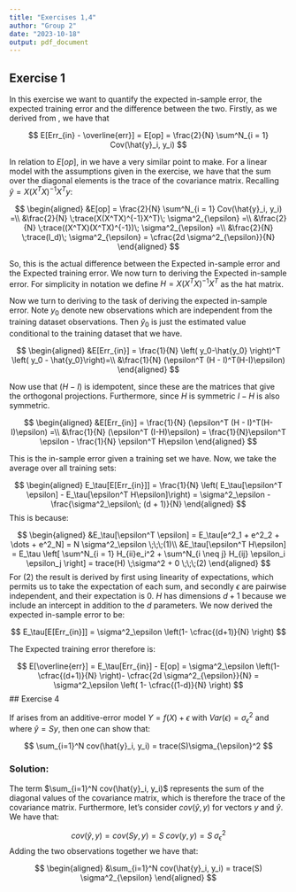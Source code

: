 ```yaml
---
title: "Exercises 1,4"
author: "Group 2"
date: "2023-10-18"
output: pdf_document
---
```



## Exercise 1

In this exercise we want to quantify the expected in-sample error, the expected training error and the difference between the two. Firstly, as we derived from \textbf{exercise 3}, we have that

$$
E[Err_{in} - \overline{err}] = E[op] = \frac{2}{N} \sum^N_{i = 1} Cov(\hat{y}_i, y_i)
$$

In relation to $E[op]$, in \textbf{exercise 4} we have a very similar point to make. For a linear model with the assumptions given in the exercise, we have that the sum over the diagonal elements is the trace of the covariance matrix. Recalling $\hat{y} = X(X^TX)^{-1}X^Ty$:

$$
\begin{aligned}
&E[op] = \frac{2}{N} \sum^N_{i = 1} Cov(\hat{y}_i, y_i) =\\
&\frac{2}{N} \;trace(X(X^TX)^{-1}X^T)\; \sigma^2_{\epsilon} =\\
&\frac{2}{N} \;trace((X^TX)(X^TX)^{-1})\; \sigma^2_{\epsilon} =\\
&\frac{2}{N} \;trace(I_d)\; \sigma^2_{\epsilon} = \cfrac{2d \sigma^2_{\epsilon}}{N}
\end{aligned}
$$

So, this is the actual difference between the Expected in-sample error and the Expected training error. We now turn to deriving the Expected in-sample error. For simplicity in notation we define $H = X(X^TX)^{-1}X^T$ as the hat matrix.

Now we turn to deriving to the task of deriving the expected in-sample error. Note $y_0$ denote new observations which are independent from the training dataset observations. Then $\hat{y}_0$ is just the estimated value conditional to the training dataset that we have.

$$
\begin{aligned}
&E[Err_{in}] = \frac{1}{N} \left( y_0-\hat{y_0} \right)^T \left( y_0 - \hat{y_0}\right)=\\
&\frac{1}{N} (\epsilon^T (H - I)^T(H-I)\epsilon) 
\end{aligned}
$$

Now use that $(H-I)$ is idempotent, since these are the matrices that give the orthogonal projections. Furthermore, since $H$ is symmetric $I-H$ is also symmetric.

$$
\begin{aligned}
&E[Err_{in}] = \frac{1}{N} (\epsilon^T (H - I)^T(H-I)\epsilon) =\\
&\frac{1}{N} (\epsilon^T (I-H)\epsilon) = \frac{1}{N}\epsilon^T \epsilon - \frac{1}{N} \epsilon^T H\epsilon
\end{aligned}
$$

This is the in-sample error given a training set we have. Now, we take the average over all training sets:

$$
\begin{aligned}
E_\tau[E[Err_{in}]] = \frac{1}{N} \left( E_\tau[\epsilon^T \epsilon] - E_\tau[\epsilon^T H\epsilon]\right) = \sigma^2_\epsilon - \frac{\sigma^2_\epsilon\; (d + 1)}{N}
\end{aligned}
$$
This is because:

$$
\begin{aligned}
&E_\tau[\epsilon^T \epsilon] = E_\tau[e^2_1 + e^2_2 + \dots + e^2_N] = N \sigma^2_\epsilon \;\;\;(1)\\
&E_\tau[\epsilon^T H\epsilon] = E_\tau \left[ \sum^N_{i = 1} H_{ii}e_i^2 + \sum^N_{i \neq j} H_{ij} \epsilon_i \epsilon_j  \right] = trace(H) \;\sigma^2 + 0 \;\;\;(2)
\end{aligned}
$$
For $(2)$ the result is derived by first using linearity of expectations, which permits us to take the expectation of each sum, and secondly $\epsilon$ are pairwise independent, and their expectation is 0. $H$ has dimensions $d+1$ because we include an intercept in addition to the $d$ parameters. We now derived the expected in-sample error to be:

$$
E_\tau[E[Err_{in}]] = \sigma^2_\epsilon \left(1- \cfrac{(d+1)}{N} \right)
$$

The Expected training error therefore is:

$$
E[\overline{err}] = E_\tau[Err_{in}] - E[op] = \sigma^2_\epsilon \left(1- \cfrac{(d+1)}{N} \right)- \cfrac{2d \sigma^2_{\epsilon}}{N} = \sigma^2_\epsilon \left(  1- \cfrac{(1-d)}{N} \right)
$$
## Exercise 4

If \textbf{y} arises from an additive-error model $Y = f(X) + \epsilon$ with $Var(\epsilon) = \sigma_\epsilon^2$ and where $\hat{y} = Sy$, then one can show that:

$$
\sum_{i=1}^N cov(\hat{y}_i, y_i) = trace(S)\sigma_{\epsilon}^2
$$

### Solution:

The term $\sum_{i=1}^N cov(\hat{y}_i, y_i)$ represents the sum of the diagonal values of the covariance matrix, which is therefore the trace of the covariance matrix. Furthermore, let's consider $cov(\hat{y}, y)$ for vectors $y$ and $\hat{y}$. We have that:

$$
cov(\hat{y}, y) = cov(Sy, y) = S\; cov(y, y) = S \; \sigma^2_{\epsilon}
$$
Adding the two observations together we have that:

$$
\begin{aligned}
&\sum_{i=1}^N cov(\hat{y}_i, y_i) = trace(S) \sigma^2_{\epsilon}
\end{aligned}
$$